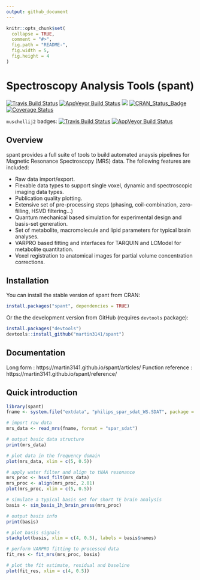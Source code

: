 ```yaml
---
output: github_document
---
```


<!-- README.md is generated from README.Rmd. Please edit that file -->

```r
knitr::opts_chunk$set(
  collapse = TRUE,
  comment = "#>",
  fig.path = "README-",
  fig.width = 5,
  fig.height = 4
)
```
Spectroscopy Analysis Tools (spant)
=====

[![Travis Build Status](https://travis-ci.org/martin3141/spant.svg?branch=master)](https://travis-ci.org/martin3141/spant) 
[![AppVeyor Build Status](https://ci.appveyor.com/api/projects/status/github/martin3141/spant?branch=master&svg=true)](https://ci.appveyor.com/project/martin3141/spant)
[![](http://cranlogs.r-pkg.org/badges/spant)](http://cran.rstudio.com/web/packages/spant/index.html)
[![CRAN\_Status\_Badge](http://www.r-pkg.org/badges/version/spant)](https://cran.r-project.org/package=spant)
[![Coverage Status](https://coveralls.io/repos/github/martin3141/spant/badge.svg?branch=master)](https://coveralls.io/github/martin3141/spant?branch=master)

`muschellij2` badges:
[![Travis Build Status](https://travis-ci.org/muschellij2/spant.svg?branch=master)](https://travis-ci.org/muschellij2/spant)
[![AppVeyor Build Status](https://ci.appveyor.com/api/projects/status/github/muschellij2/spant?branch=master&svg=true)](https://ci.appveyor.com/project/muschellij2/spant)

## Overview
spant provides a full suite of tools to build automated anaysis pipelines for
Magnetic Resonance Spectroscopy (MRS) data. The following features are included:

* Raw data import/export.
* Flexable data types to support single voxel, dynamic and spectroscopic imaging data types.
* Publication quality plotting.
* Extensive set of pre-processing steps (phasing, coil-combination, zero-filling, HSVD filtering...)
* Quantum mechanical based simulation for experimental design and basis-set generation.
* Set of metabolite, macromolecule and lipid parameters for typical brain analyses.
* VARPRO based fitting and interfaces for TARQUIN and LCModel for metabolite quantitation.
* Voxel registration to anatomical images for partial volume concentration corrections.

## Installation
You can install the stable version of spant from CRAN:
```r
install.packages("spant", dependencies = TRUE)
```

Or the the development version from GitHub (requires `devtools` package):
```r
install.packages("devtools")
devtools::install_github("martin3141/spant")
```

## Documentation
Long form : https://martin3141.github.io/spant/articles/
Function reference : https://martin3141.github.io/spant/reference/

## Quick introduction
```r
library(spant)
fname <- system.file("extdata", "philips_spar_sdat_WS.SDAT", package = "spant")

# import raw data
mrs_data <- read_mrs(fname, format = "spar_sdat")

# output basic data structure
print(mrs_data)

# plot data in the frequency domain
plot(mrs_data, xlim = c(5, 0.5))
```

```r
# apply water filter and align to tNAA resonance
mrs_proc <- hsvd_filt(mrs_data)
mrs_proc <- align(mrs_proc, 2.01)
plot(mrs_proc, xlim = c(5, 0.5))
```

```r
# simulate a typical basis set for short TE brain analysis
basis <- sim_basis_1h_brain_press(mrs_proc)

# output basis info
print(basis)

# plot basis signals
stackplot(basis, xlim = c(4, 0.5), labels = basis$names)
```

```r
# perform VARPRO fitting to processed data
fit_res <- fit_mrs(mrs_proc, basis)

# plot the fit estimate, residual and baseline
plot(fit_res, xlim = c(4, 0.5))
```